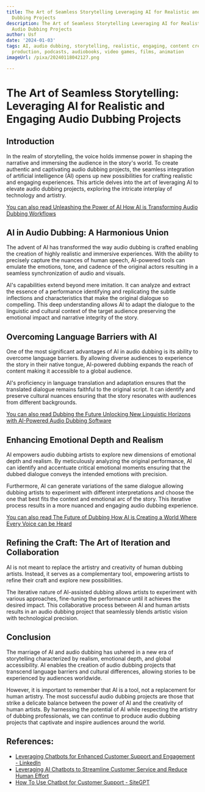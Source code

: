 ```yaml
---
title: The Art of Seamless Storytelling Leveraging AI for Realistic and Engaging Audio
  Dubbing Projects
description: The Art of Seamless Storytelling Leveraging AI for Realistic and Engaging
  Audio Dubbing Projects
author: Usf
date: '2024-01-03'
tags: AI, audio dubbing, storytelling, realistic, engaging, content creation, media
  production, podcasts, audiobooks, video games, films, animation
imageUrl: /pixa/20240118042127.png

---
```

#  The Art of Seamless Storytelling: Leveraging AI for Realistic and Engaging Audio Dubbing Projects

## Introduction

In the realm of storytelling, the voice holds immense power in shaping the narrative and immersing the audience  in the story's world. To create  authentic and captivating audio dubbing projects, the seamless  integration of artificial intelligence (AI)  opens  up new possibilities for crafting realistic and engaging experiences. This article delves into the art of leveraging AI to elevate audio dubbing projects, exploring  the intricate interplay of technology and artistry.

[You can also read Unleashing the Power of AI How AI is Transforming Audio Dubbing Workflows](Unleashing%20the%20Power%20of%20AI%20How%20AI%20is%20Transforming%20Audio%20Dubbing%20Workflows)


## AI in Audio  Dubbing: A  Harmonious Union

The advent of  AI  has transformed the way audio dubbing  is crafted enabling the creation of highly realistic and immersive experiences. With the ability to precisely capture the  nuances of  human speech, AI-powered tools can emulate the emotions, tone, and cadence of the original actors resulting in a seamless synchronization of audio and visuals.

AI's capabilities extend beyond mere imitation. It can  analyze and extract the essence  of a performance identifying and replicating the subtle inflections and characteristics that make the original dialogue so compelling. This deep understanding allows AI to adapt the dialogue to the linguistic and cultural context of the target audience preserving the emotional impact and narrative integrity of the story.

## Overcoming Language Barriers with AI

One of the most significant advantages of AI in audio dubbing is its ability  to overcome language barriers.  By allowing diverse  audiences to experience the  story in their  native tongue, AI-powered dubbing expands the  reach of content making it accessible to a global audience.

AI's proficiency in language  translation and adaptation ensures that  the translated dialogue remains faithful to  the original script. It can identify and preserve  cultural nuances ensuring that the story resonates with audiences from different backgrounds.

[You can  also read  Dubbing the Future  Unlocking New Linguistic Horizons  with AI-Powered Audio Dubbing Software](Dubbing%20the%20Future%20Unlocking%20New%20Linguistic%20Horizons%20with%20AI-Powered%20Audio%20Dubbing%20Software)


## Enhancing Emotional Depth and  Realism

AI empowers audio dubbing artists to explore new dimensions of emotional depth and  realism. By meticulously  analyzing the  original performance, AI  can identify and accentuate critical emotional moments ensuring that the dubbed dialogue conveys the intended emotions with precision.

Furthermore, AI  can generate  variations of the same dialogue allowing dubbing artists to experiment with different interpretations and choose the one that best  fits the context and emotional arc of the story. This iterative process results in a more nuanced and engaging  audio dubbing experience.

[You can also read The  Future of Dubbing How AI is Creating a World Where  Every Voice can be  Heard](The%20Future%20of%20Dubbing%20How%20AI%20is%20Creating%20a%20World%20Where%20Every%20Voice%20can%20be%20Heard)


## Refining the Craft: The Art of Iteration and Collaboration

AI is not meant to replace the artistry and creativity  of  human dubbing artists. Instead, it serves as a complementary tool, empowering artists to  refine their craft and explore new possibilities.

The  iterative nature of AI-assisted dubbing allows  artists to experiment with various approaches, fine-tuning the performance until it  achieves the desired impact. This collaborative process between AI and human artists results in an audio dubbing project that seamlessly blends artistic vision with technological precision.

## Conclusion

The marriage of AI and audio dubbing has ushered  in a new era of storytelling characterized by realism, emotional depth, and global accessibility. AI enables  the creation of audio dubbing projects that transcend language barriers  and cultural differences, allowing stories to be experienced by audiences worldwide.

However, it is important to  remember that  AI is a tool,  not a  replacement for human artistry. The most successful audio dubbing  projects are those that strike a delicate balance  between the power of AI and the creativity of human artists. By harnessing the potential of AI while  respecting the  artistry of dubbing  professionals, we can continue to produce audio dubbing projects that captivate and inspire  audiences around the world.

## References:
- [Leveraging Chatbots for Enhanced Customer Support and Engagement - LinkedIn](https://www.linkedin.com/pulse/leveraging-chatbots-enhanced-customer-support-engagement)
- [Leveraging AI Chatbots to Streamline Customer Service and Reduce Human Effort](https://www.linkedin.com/pulse/leveraging-ai-chatbots-streamline-customer-service-reduce-umair-q-?trk=article-ssr-frontend-pulse_more-articles_related-content-card)
- [How To Use Chatbot for Customer Support - SiteGPT](https://sitegpt.ai/blog/how-to-use-chatbot-for-customer-support)
